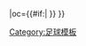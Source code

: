 {{fb team |t=-{zh-hans:吉安尼纳; zh-hk:基亞連拿;}- |tan=吉安尼纳竞技俱乐部 |tc=GRE |abb={{#if:{{{abb|}}}|PAS{{0}}}} |oc={{#if:{{{oc|}}}|{{{oc}}} }} }}<!--
--><noinclude>[[Category:足球模板]]</noinclude>